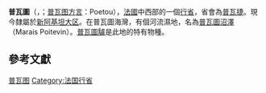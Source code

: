 {{擴充|time=2014-12-23}}
{{Infobox settlement
<!--See Template:Infobox settlement for additional fields that may be available-->
<!--See the Table at Infobox settlement for all fields and descriptions of usage-->
<!-- Basic info ---------------->
|name =普瓦圖<!-- at least one of the first two fields must be filled in -->
|official_name =
|other_name =
|native_name ={{lang|fr|Poitou}}
|nickname =
|settlement_type = <!-- e.g. Town, Village, City, etc.-->
|total_type = <!-- to set a non-standard label for total area and population rows -->
|motto =
|anthem = 
<!-- images and maps ----------->
|image_skyline =
|imagesize =
|image_caption =
|image_flag = 
|flag_size =
|image_seal =
|seal_size =
|image_shield = Blason ville fr Scorbé-Clairvaux (Vienne).svg 
|shield_size =75px
|image_blank_emblem =
|blank_emblem_type =
|blank_emblem_size =
|image_map = Carte du Poitou.svg
|mapsize = 250px
|map_caption = 普瓦圖在18世纪的界线及其所对应的今天的[[省_(法国)|省份]]与[[市镇_(法国)|市镇]]。
|image_map1 = Poitou in France (1789).svg
|mapsize1 = 250px
|map_caption1 = 普瓦圖在法国的位置
|image_dot_map =
|dot_mapsize =
|dot_map_caption =
|dot_x = |dot_y =
|pushpin_map = <!-- the name of a location map as per http://en.wikipedia.org/wiki/Template:Location_map -->
|pushpin_label_position = <!-- the position of the pushpin label: left, right, top, bottom, none -->
|pushpin_map_caption =
|pushpin_mapsize =
<!-- Location ------------------>
|subdivision_type = 國家
|subdivision_name = 法國
|subdivision_type1 =
|subdivision_name1 =
|subdivision_type2 =
|subdivision_name2 =
<!-- Smaller parts (e.g. boroughs of a city) and seat of government -->
|seat_type =
|seat =
|parts_type =
|parts_style=<!-- =list (for list), coll (for collapsed list), para (for paragraph format)
 Default is list if up to 5 items, coll if more than 5-->
|parts = <!-- parts text, or header for parts list -->
|p1 =
|p2 = 
|p3=
|p4=
|p5=
|p6= 
|p7=
|p8= 
|p9=
|p10= <!-- etc. up to p50: for separate parts to be listed-->
<!-- Politics ----------------->
|government_footnotes =
|government_type =
|leader_title =
|leader_name = <!--add (no-break space) to leader names to disable automatic links-->
|leader_title1 =
|leader_name1 =
|established_title = <!-- Settled -->
|established_date =
<!-- Area --------------------->
|area_magnitude =
|unit_pref =<!--Enter: Imperial, to display imperial before metric-->
|area_footnotes =
|area_total_km2 =19709<!-- ALL fields with measurements are subject to automatic unit conversion-->
|area_land_km2 = <!--See table @ Template:Infobox Settlement for details on unit conversion-->
|area_water_km2 =
|area_total_sq_mi =
|area_land_sq_mi =
|area_water_sq_mi =
|area_water_percent =
<!-- Elevation -------------------------->
|elevation_footnotes = <!--for references: use<ref>tags-->
|elevation_m =
|elevation_ft =
|elevation_max_m =
|elevation_max_ft =
|elevation_min_m =
|elevation_min_ft =
<!-- Population ----------------------->
|population_as_of =2006年估计
|population_footnotes = <br>居民被称作“Poitevins”<ref name='biodict'>{{cite book | editor=Lance Day, Ian McNeil |title = Biographical Dictionary of the History of Technology| url=https://archive.org/details/isbn_9780415060424 | publisher=Routledge | year=1996 | isbn = 0-415-19399-0 }}</ref>
|population_note =
|population_total =1,375,356
|population_density_km2 = <!--For automatic calculation, any density field may contain: auto -->
|population_density_sq_mi =
<!-- General information --------------->
|timezone = CET
| utc_offset =
|timezone_DST = 
| utc_offset_DST =
|coor_type = <!-- can be used to specify what the coordinates refer to -->
|latd= |latm= |lats= |latNS=
|longd= |longm= |longs= |longEW=
<!-- Area/postal codes & others -------->
|postal_code_type = <!-- enter ZIP code, Postcode, Post code, Postal code... -->
|postal_code =
|area_code =
|website =
|footnotes =
}}
'''普瓦圖'''（{{lang-fr|Poitou}}，{{IPA-fr|pwatu}}；[[普瓦图方言|普瓦图方言]]：Poetou），[[法國|法國]]中西部的一個[[行省_(法国)|行省]]，省會為[[普瓦捷|普瓦捷]]。現今隸屬於[[新阿基坦大区|新阿基坦大区]]。在普瓦圖海灣，有個河流濕地，名為[[普瓦圖沼澤|普瓦圖沼澤]]（Marais Poitevin）。[[普瓦圖驢|普瓦圖驢]]是此地的特有物種。

==參考文獻==
{{reflist}}

{{法国行省}}
{{DEFAULTSORT:Poitou}}
[[Category:普瓦图|]]
[[Category:法国行省|Category:法国行省]]